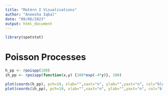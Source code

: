 ```yaml
---
title: "Matérn I Visualisations"
author: "Aneesha Iqbal"
date: "09/06/2023"
output: html_document
---
```


```r
library(spatstat)
```

# Poisson Processes
```r
h_pp <- rpoispp(100)
ih_pp <- rpoispp(function(x,y) {100*exp(-4*y)}, 100)

plot(coords(h_pp), pch=19, xlab="",xaxt="n", ylab="",yaxt="n", col="blue")
plot(coords(ih_pp), pch=19, xlab="",xaxt="n", ylab="",yaxt="n", col="blue")
```



